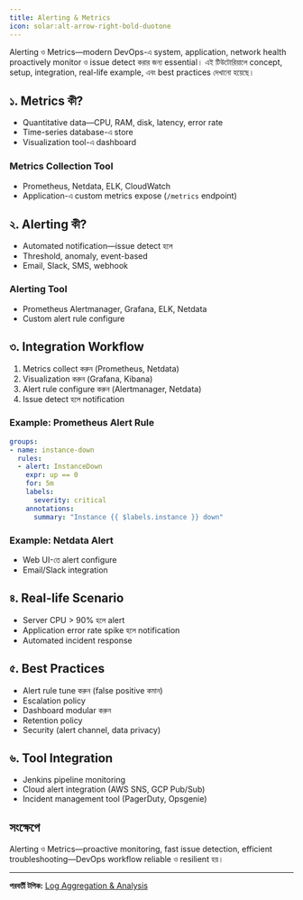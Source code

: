 ```yaml
---
title: Alerting & Metrics
icon: solar:alt-arrow-right-bold-duotone
---
```


Alerting ও Metrics—modern DevOps-এ system, application, network health proactively monitor ও issue detect করার জন্য essential। এই টিউটোরিয়ালে concept, setup, integration, real-life example, এবং best practices দেখানো হয়েছে।

## ১. Metrics কী?
- Quantitative data—CPU, RAM, disk, latency, error rate
- Time-series database-এ store
- Visualization tool-এ dashboard

### Metrics Collection Tool
- Prometheus, Netdata, ELK, CloudWatch
- Application-এ custom metrics expose (`/metrics` endpoint)

## ২. Alerting কী?
- Automated notification—issue detect হলে
- Threshold, anomaly, event-based
- Email, Slack, SMS, webhook

### Alerting Tool
- Prometheus Alertmanager, Grafana, ELK, Netdata
- Custom alert rule configure

## ৩. Integration Workflow
1. Metrics collect করুন (Prometheus, Netdata)
2. Visualization করুন (Grafana, Kibana)
3. Alert rule configure করুন (Alertmanager, Netdata)
4. Issue detect হলে notification

### Example: Prometheus Alert Rule
```yaml
groups:
- name: instance-down
  rules:
  - alert: InstanceDown
    expr: up == 0
    for: 5m
    labels:
      severity: critical
    annotations:
      summary: "Instance {{ $labels.instance }} down"
```

### Example: Netdata Alert
- Web UI-তে alert configure
- Email/Slack integration

## ৪. Real-life Scenario
- Server CPU > 90% হলে alert
- Application error rate spike হলে notification
- Automated incident response

## ৫. Best Practices
- Alert rule tune করুন (false positive কমান)
- Escalation policy
- Dashboard modular করুন
- Retention policy
- Security (alert channel, data privacy)

## ৬. Tool Integration
- Jenkins pipeline monitoring
- Cloud alert integration (AWS SNS, GCP Pub/Sub)
- Incident management tool (PagerDuty, Opsgenie)

## সংক্ষেপে
Alerting ও Metrics—proactive monitoring, fast issue detection, efficient troubleshooting—DevOps workflow reliable ও resilient হয়।

---

**পরবর্তী টপিক:** [Log Aggregation & Analysis](/dev-ops/log-aggregation)

